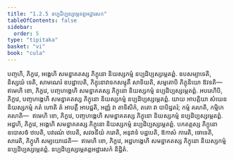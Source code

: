 ```yaml
---
title: "1.2.5 នប្បដិប្បស្សម្ភេតព្ពអដ្ឋារសក"
tableOfContents: false
sidebar:
  order: 5
type: "tipitaka"
basket: "vi"
book: "cula"
---
```



<DynamicBreadcrumb />

<Division number="18" book="cula">

<Paragraph number="103" book="cula">
បញ្ចហិ, ភិក្ខវេ, អង្គេហិ សមន្នាគតស្ស ភិក្ខុនោ និយស្សកម្មំ នប្បដិប្បស្សម្ភេតព្ពំ. ឧបសម្បាទេតិ, និស្សយំ ទេតិ, សាមណេរំ ឧបដ្ឋាបេតិ, ភិក្ខុនោវាទកសម្មុតឹ សាទិយតិ, សម្មតោបិ ភិក្ខុនិយោ ឱវទតិ—  ឥមេហិ ខោ, ភិក្ខវេ, បញ្ចហង្គេហិ សមន្នាគតស្ស ភិក្ខុនោ និយស្សកម្មំ នប្បដិប្បស្សម្ភេតព្ពំ.
</Paragraph>

<Paragraph number="104" book="cula">
អបរេហិបិ, ភិក្ខវេ, បញ្ចហង្គេហិ សមន្នាគតស្ស ភិក្ខុនោ និយស្សកម្មំ នប្បដិប្បស្សម្ភេតព្ពំ. យាយ អាបត្តិយា សំឃេន និយស្សកម្មំ កតំ ហោតិ តំ អាបត្តឹ អាបជ្ជតិ, អញ្ញំ វា តាទិសិកំ, តតោ វា បាបិដ្ឋតរំ; កម្មំ គរហតិ, កម្មិកេ គរហតិ—  ឥមេហិ ខោ, ភិក្ខវេ, បញ្ចហង្គេហិ សមន្នាគតស្ស ភិក្ខុនោ និយស្សកម្មំ នប្បដិប្បស្សម្ភេតព្ពំ.
</Paragraph>

<Paragraph number="105" book="cula">
អដ្ឋហិ, ភិក្ខវេ, អង្គេហិ សមន្នាគតស្ស ភិក្ខុនោ និយស្សកម្មំ នប្បដិប្បស្សម្ភេតព្ពំ. បកតត្តស្ស ភិក្ខុនោ ឧបោសថំ ឋបេតិ, បវារណំ ឋបេតិ, សវចនីយំ ករោតិ, អនុវាទំ បដ្ឋបេតិ, ឱកាសំ ការេតិ, ចោទេតិ, សារេតិ, ភិក្ខូហិ សម្បយោជេតិ—  ឥមេហិ ខោ, ភិក្ខវេ, អដ្ឋហង្គេហិ សមន្នាគតស្ស ភិក្ខុនោ និយស្សកម្មំ នប្បដិប្បស្សម្ភេតព្ពំ.

</Paragraph>
</Division>

<Paragraph number="106" type="center" book="cula">
នប្បដិប្បស្សម្ភេតព្ពអដ្ឋារសកំ និដ្ឋិតំ.
</Paragraph>